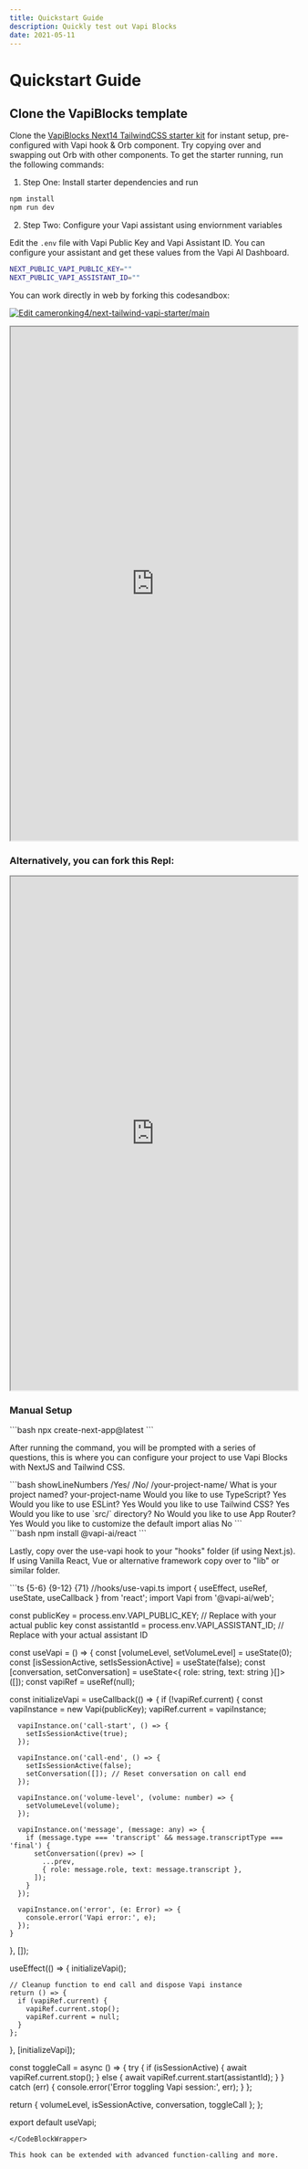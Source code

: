 ```yaml
---
title: Quickstart Guide
description: Quickly test out Vapi Blocks
date: 2021-05-11
---
```


# Quickstart Guide

## Clone the VapiBlocks template
Clone the [VapiBlocks Next14 TailwindCSS starter kit](https://google.com) for instant setup, pre-configured with Vapi hook & Orb component. Try copying over and swapping out Orb with other components. To get the starter running, run the following commands:

1. Step One: Install starter dependencies and run
```bash
npm install
npm run dev
```
2. Step Two: Configure your Vapi assistant using enviornment variables

Edit the `.env` file with Vapi Public Key and Vapi Assistant ID. You can configure your assistant and get these values from the Vapi AI Dashboard.
```bash
NEXT_PUBLIC_VAPI_PUBLIC_KEY=""
NEXT_PUBLIC_VAPI_ASSISTANT_ID=""
```

You can work directly in web by forking this codesandbox:

[![Edit cameronking4/next-tailwind-vapi-starter/main](https://codesandbox.io/static/img/play-codesandbox.svg)](https://codesandbox.io/p/github/cameronking4/next-tailwind-vapi-starter/main?embed=1&file=%2Fhooks%2Fuse-vapi.ts)

<iframe src="https://codesandbox.io/p/github/cameronking4/next-tailwind-vapi-starter/main"
     width="100%"
     height="900"
     title="cameronking4/next-tailwind-vapi-starter/main"
     allow="accelerometer; ambient-light-sensor; camera; encrypted-media; geolocation; gyroscope; hid; microphone; midi; payment; usb; vr; xr-spatial-tracking"
     sandbox="allow-forms allow-modals allow-popups allow-presentation allow-same-origin allow-scripts"
   ></iframe>

### Alternatively, you can fork this Repl:

<iframe src="https://replit.com/@CameronKing5/next-tailwind-vapi-starter?embed=true&theme=dark" width="100%" height="900"></iframe>

### Manual Setup

<CodeBlockWrapper size="full">
```bash
npx create-next-app@latest
```
</CodeBlockWrapper>

After running the command, you will be prompted with a series of questions, this is where you can configure your project to use Vapi Blocks with NextJS and Tailwind CSS.

<CodeBlockWrapper size="full">
```bash showLineNumbers /Yes/ /No/ /your-project-name/
What is your project named? your-project-name
Would you like to use TypeScript? Yes
Would you like to use ESLint? Yes
Would you like to use Tailwind CSS? Yes
Would you like to use `src/` directory? No
Would you like to use App Router? Yes
Would you like to customize the default import alias No
```
</CodeBlockWrapper>
<br/>

<CodeBlockWrapper size="full">
```bash
npm install @vapi-ai/react
```
</CodeBlockWrapper>

Lastly, copy over the use-vapi hook to your "hooks" folder (if using Next.js). If using Vanilla React, Vue or alternative framework copy over to "lib" or similar folder.


<CodeBlockWrapper size="full">
```ts {5-6} {9-12} {71}
//hooks/use-vapi.ts
import { useEffect, useRef, useState, useCallback } from 'react';
import Vapi from '@vapi-ai/web';

const publicKey = process.env.VAPI_PUBLIC_KEY; // Replace with your actual public key
const assistantId = process.env.VAPI_ASSISTANT_ID; // Replace with your actual assistant ID

const useVapi = () => {
  const [volumeLevel, setVolumeLevel] = useState(0);
  const [isSessionActive, setIsSessionActive] = useState(false);
  const [conversation, setConversation] = useState<{ role: string, text: string }[]>([]);
  const vapiRef = useRef<any>(null);

  const initializeVapi = useCallback(() => {
    if (!vapiRef.current) {
      const vapiInstance = new Vapi(publicKey);
      vapiRef.current = vapiInstance;

      vapiInstance.on('call-start', () => {
        setIsSessionActive(true);
      });

      vapiInstance.on('call-end', () => {
        setIsSessionActive(false);
        setConversation([]); // Reset conversation on call end
      });

      vapiInstance.on('volume-level', (volume: number) => {
        setVolumeLevel(volume);
      });

      vapiInstance.on('message', (message: any) => {
        if (message.type === 'transcript' && message.transcriptType === 'final') {
          setConversation((prev) => [
            ...prev,
            { role: message.role, text: message.transcript },
          ]);
        }
      });

      vapiInstance.on('error', (e: Error) => {
        console.error('Vapi error:', e);
      });
    }
  }, []);

  useEffect(() => {
    initializeVapi();

    // Cleanup function to end call and dispose Vapi instance
    return () => {
      if (vapiRef.current) {
        vapiRef.current.stop();
        vapiRef.current = null;
      }
    };
  }, [initializeVapi]);

  const toggleCall = async () => {
    try {
      if (isSessionActive) {
        await vapiRef.current.stop();
      } else {
        await vapiRef.current.start(assistantId);
      }
    } catch (err) {
      console.error('Error toggling Vapi session:', err);
    }
  };

  return { volumeLevel, isSessionActive, conversation, toggleCall };
};

export default useVapi;

```
</CodeBlockWrapper>

This hook can be extended with advanced function-calling and more.